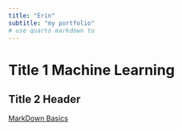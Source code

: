 ```yaml
---
title: "Erin"
subtitle: "my portfolio"
# use quarto markdown to 
---
```


# Title 1 Machine Learning
## Title 2 Header

[MarkDown Basics](https://quarto.org/docs/authoring/markdown-basics.html#links-images)
